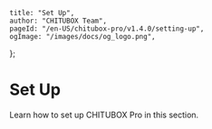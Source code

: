 	title: "Set Up",
	author: "CHITUBOX Team",
	pageId: "/en-US/chitubox-pro/v1.4.0/setting-up",
	ogImage: "/images/docs/og_logo.png",
};

# Set Up

Learn how to set up CHITUBOX Pro in this section.
